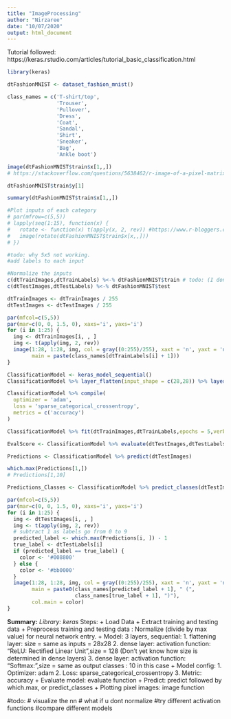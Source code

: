 ```yaml
---
title: "ImageProcessing"
author: "Nirzaree"
date: "10/07/2020"
output: html_document
---
```

Tutorial followed: https://keras.rstudio.com/articles/tutorial_basic_classification.html

```r
library(keras)

```

```r
dtFashionMNIST <- dataset_fashion_mnist()

class_names = c('T-shirt/top',
                'Trouser',
                'Pullover',
                'Dress',
                'Coat', 
                'Sandal',
                'Shirt',
                'Sneaker',
                'Bag',
                'Ankle boot')
```

```r

image(dtFashionMNIST$train$x[1,,])
# https://stackoverflow.com/questions/5638462/r-image-of-a-pixel-matrix

dtFashionMNIST$train$y[1]

summary(dtFashionMNIST$train$x[1,,])

#Plot inputs of each category 
# par(mfrow=c(5,5)) 
# lapply(seq(1:15), function(x) {
#   rotate <- function(x) t(apply(x, 2, rev)) #https://www.r-bloggers.com/creating-an-image-of-a-matrix-in-r-using-image/
#   image(rotate(dtFashionMNIST$train$x[x,,]))
# })

#todo: why 5x5 not working.
#add labels to each input
```

```r

#Normalize the inputs
c(dtTrainImages,dtTrainLabels) %<-% dtFashionMNIST$train # todo: (I dont understand this operator very well.https://keras.rstudio.com/articles/tutorial_basic_classification.html)
c(dtTestImages,dtTestLabels) %<-% dtFashionMNIST$test

dtTrainImages <- dtTrainImages / 255
dtTestImages <- dtTestImages / 255

par(mfcol=c(5,5))
par(mar=c(0, 0, 1.5, 0), xaxs='i', yaxs='i')
for (i in 1:25) { 
  img <- dtTrainImages[i, , ]
  img <- t(apply(img, 2, rev)) 
  image(1:28, 1:28, img, col = gray((0:255)/255), xaxt = 'n', yaxt = 'n',
        main = paste(class_names[dtTrainLabels[i] + 1]))
}

```

```r
ClassificationModel <- keras_model_sequential()
ClassificationModel %>% layer_flatten(input_shape = c(28,28)) %>% layer_dense(units = 128,activation = 'relu') %>% layer_dense(units = 10,activation = 'softmax')

ClassificationModel %>% compile(
  optimizer = 'adam',
  loss = 'sparse_categorical_crossentropy',
  metrics = c('accuracy')
)

ClassificationModel %>% fit(dtTrainImages,dtTrainLabels,epochs = 5,verbose = 2)

```

```r
EvalScore <- ClassificationModel %>% evaluate(dtTestImages,dtTestLabels)

Predictions <- ClassificationModel %>% predict(dtTestImages)

which.max(Predictions[1,])
# Predictions[1,10]

Predictions_Classes <- ClassificationModel %>% predict_classes(dtTestImages)

par(mfcol=c(5,5))
par(mar=c(0, 0, 1.5, 0), xaxs='i', yaxs='i')
for (i in 1:25) {
  img <- dtTestImages[i, , ]
  img <- t(apply(img, 2, rev))
  # subtract 1 as labels go from 0 to 9
  predicted_label <- which.max(Predictions[i, ]) - 1
  true_label <- dtTestLabels[i]
  if (predicted_label == true_label) {
    color <- '#008800'
  } else {
    color <- '#bb0000'
  }
  image(1:28, 1:28, img, col = gray((0:255)/255), xaxt = 'n', yaxt = 'n',
        main = paste0(class_names[predicted_label + 1], " (",
                      class_names[true_label + 1], ")"),
        col.main = color)
}
```

**Summary:**
  *Library: keras
  *Steps: 
    + Load Data 
    + Extract training and testing data
    + Preprocess training and testing data : Normalize (divide by max value) for neural network entry.
    + Model: 3 layers, sequential: 
      1. flattening layer: size = same as inputs = 28x28
      2. dense layer: activation function: "ReLU: Rectified Linear Unit",size = 128 (Don't yet know how size is determined in dense layers)
      3. dense layer: activation function: "Softmax:",size = same as output classes : 10 in this case
    + Model config:
      1. Optimizer: adam
      2. Loss: sparse_categorical_crossentropy 
      3. Metric: accuracy
    + Evaluate model: evaluate function
    + Predict: predict followed by which.max, or predict_classes
    + Plotting pixel images: image function
      
#todo: 
# visualize the nn
# what if u dont normalize
#try different activation functions
#compare different models

